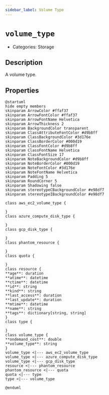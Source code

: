 ```yaml
---
sidebar_label: Volume Type
---
```


# `volume_type`

- Categories: Storage

## Description

A volume type.

## Properties

<ZoomPanPinch>

```kroki imgType="plantuml" imgAlt="Diagram of Volume Type data model"
@startuml
hide empty members
skinparam ArrowColor #ffaf37
skinparam ArrowFontColor #ffaf37
skinparam ArrowFontName Helvetica
skinparam ArrowThickness 2
skinparam BackgroundColor transparent
skinparam ClassAttributeFontColor #d9b8ff
skinparam ClassBackgroundColor #3d176e
skinparam ClassBorderColor #000d19
skinparam ClassFontColor #d9b8ff
skinparam ClassFontName Helvetica
skinparam ClassFontSize 17
skinparam NoteBackgroundColor #d9b8ff
skinparam NoteBorderColor #000d19
skinparam NoteFontColor #3d176e
skinparam NoteFontName Helvetica
skinparam Padding 5
skinparam RoundCorner 5
skinparam Shadowing false
skinparam stereotypeCBackgroundColor #e98df7
skinparam stereotypeIBackgroundColor #e98df7

class aws_ec2_volume_type {

}
class azure_compute_disk_type {

}
class gcp_disk_type {

}
class phantom_resource {

}
class quota {

}
class resource {
**age**: duration
**atime**: datetime
**ctime**: datetime
**id**: string
**kind**: string
**last_access**: duration
**last_update**: duration
**mtime**: datetime
**name**: string
**tags**: dictionary[string, string]
}
class type {

}
class volume_type {
**ondemand_cost**: double
**volume_type**: string
}
volume_type <|--- aws_ec2_volume_type
volume_type <|--- azure_compute_disk_type
volume_type <|--- gcp_disk_type
resource <|--- phantom_resource
phantom_resource <|--- quota
quota <|--- type
type <|--- volume_type

@enduml
```

</ZoomPanPinch>
